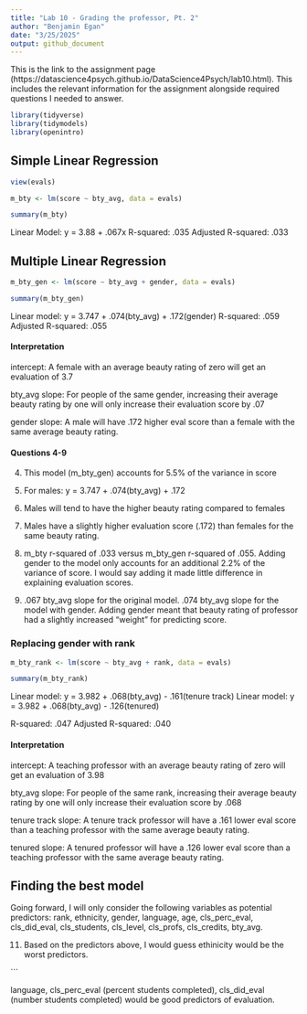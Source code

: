 ```yaml
---
title: "Lab 10 - Grading the professor, Pt. 2"
author: "Benjamin Egan"
date: "3/25/2025"
output: github_document
---
```


This is the link to the assignment page (https://datascience4psych.github.io/DataScience4Psych/lab10.html). This includes the relevant information for the assignment alongside required questions I needed to answer.

```r
library(tidyverse) 
library(tidymodels)
library(openintro)
```

## Simple Linear Regression


```r
view(evals)

m_bty <- lm(score ~ bty_avg, data = evals)

summary(m_bty)

```

Linear Model: y = 3.88 + .067x
R-squared: .035
Adjusted R-squared: .033

## Multiple Linear Regression

```r

m_bty_gen <- lm(score ~ bty_avg + gender, data = evals)

summary(m_bty_gen)

```

Linear model: y = 3.747 + .074(bty_avg) + .172(gender)
R-squared: .059
Adjusted R-squared: .055

#### Interpretation

intercept: A female with an average beauty rating of zero will get an evaluation of 3.7

bty_avg slope: For people of the same gender, increasing their average beauty rating by one will only increase their evaluation score by .07

gender slope: A male will have .172 higher eval score than a female with the same average beauty rating.

#### Questions 4-9

4. This model (m_bty_gen) accounts for 5.5% of the variance in score

5. For males: y = 3.747 + .074(bty_avg) + .172

6. Males will tend to have the higher beauty rating compared to females

7. Males have a slightly higher evaluation score (.172) than females for the same beauty rating.

8. m_bty r-squared of .033 versus m_bty_gen r-squared of .055. Adding gender to the model only accounts for an additional 2.2% of the variance of score. I would say adding it made little difference in explaining evaluation scores.

9. .067 bty_avg slope for the original model. .074 bty_avg slope for the model with gender. Adding gender meant that beauty rating of professor had a slightly increased  "weight" for predicting score.

### Replacing gender with rank

```r

m_bty_rank <- lm(score ~ bty_avg + rank, data = evals)

summary(m_bty_rank)

```

Linear model: y = 3.982 + .068(bty_avg) - .161(tenure track)
Linear model: y = 3.982 + .068(bty_avg) - .126(tenured)

R-squared: .047
Adjusted R-squared: .040

#### Interpretation

intercept: A teaching professor with an average beauty rating of zero will get an evaluation of 3.98

bty_avg slope: For people of the same rank, increasing their average beauty rating by one will only increase their evaluation score by .068

tenure track slope: A tenure track professor will have a .161 lower eval score than a teaching professor with the same average beauty rating.

tenured slope: A tenured professor will have a .126 lower eval score than a teaching professor with the same average beauty rating.


## Finding the best model

Going forward, I will only consider the following variables as potential predictors: rank, ethnicity, gender, language, age, cls_perc_eval, cls_did_eval, cls_students, cls_level, cls_profs, cls_credits, bty_avg.

11. Based on the predictors above, I would guess ethinicity would be the worst predictors.

```


language, cls_perc_eval (percent students completed), cls_did_eval (number students completed) would be good predictors of evaluation.
